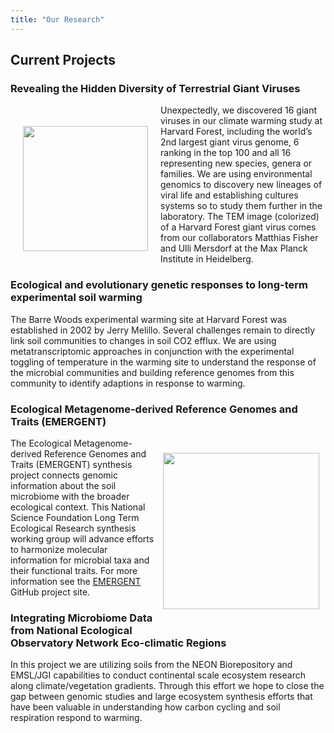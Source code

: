```yaml
---
title: "Our Research"
---
```


## Current Projects

### Revealing the Hidden Diversity of Terrestrial Giant Viruses

<div>
<div style="float: left; position: relative; top: 0px; padding: 20px;">
![](images/giant_virus.png){width="200"}
</div>

Unexpectedly, we discovered 16 giant viruses in our climate warming study at Harvard Forest, including the world's 2nd largest giant virus genome, 6 ranking in the top 100 and all 16 representing new species, genera or families. We are using environmental genomics to discovery new lineages of viral life and establishing cultures systems so to study them further in the laboratory. The TEM image (colorized) of a Harvard Forest giant virus comes from our collaborators Matthias Fisher and Ulli Mersdorf at the Max Planck Institute in Heidelberg.

### Ecological and evolutionary genetic responses to long-term experimental soil warming

The Barre Woods experimental warming site at Harvard Forest was established in 2002 by Jerry Melillo. Several challenges remain to directly link soil communities to changes in soil CO2 efflux. We are using metatranscriptomic approaches in conjunction with the experimental toggling of temperature in the warming site to understand the response of the microbial communities and building reference genomes from this community to identify adaptions in response to warming.

### Ecological Metagenome-derived Reference Genomes and Traits (EMERGENT)

<div>
<div style="float: right; position: relative; top: 0px; padding: 10px;">
![](images/soil_emergent.jpg){width="250"}
</div>

The Ecological Metagenome-derived Reference Genomes and Traits (EMERGENT) synthesis project connects genomic information about the soil microbiome with the broader ecological context. This National Science Foundation Long Term Ecological Research synthesis working group will advance efforts to harmonize molecular information for microbial taxa and their functional traits. For more information see the [EMERGENT](https://lter.github.io/lterwg-emergent-website/) GitHub project site.

### Integrating Microbiome Data from National Ecological Observatory Network Eco-climatic Regions

In this project we are utilizing soils from the NEON Biorepository and EMSL/JGI capabilities to conduct continental scale ecosystem research along climate/vegetation gradients. Through this effort we hope to close the gap between genomic studies and large ecosystem synthesis efforts that have been valuable in understanding how carbon cycling and soil respiration respond to warming.
